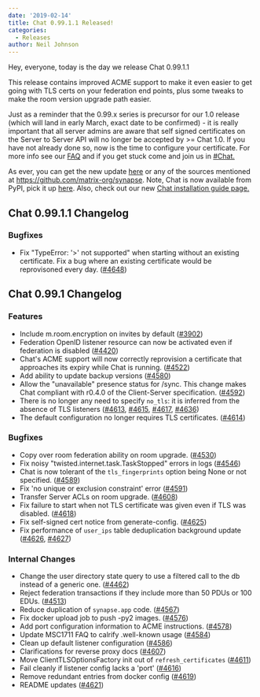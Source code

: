 ```yaml
---
date: '2019-02-14'
title: Chat 0.99.1.1 Released!
categories:
  - Releases
author: Neil Johnson
---
```


Hey, everyone, today is the day we release Chat 0.99.1.1

This release contains improved ACME support to make it even easier to get going with TLS certs on your federation end points, plus some tweaks to make the room version upgrade path easier.

Just as a reminder that the 0.99.x series is precursor for our 1.0 release (which will land in early March, exact date to be confirmed) - it is really important that all server admins are aware that self signed certificates on the Server to Server API will no longer be accepted by &gt;= Chat 1.0. If you have not already done so, now is the time to configure your certificate. For more info see our <a href="https://github.com/matrix-org/synapse/blob/master/docs/MSC1711_certificates_FAQ.md">FAQ</a> and if you get stuck come and join us in <a href="https://to.chat.imzqqq.top/#/#synapse:matrix.org">#Chat.</a>

As ever, you can get the new update <a href="https://github.com/matrix-org/synapse/releases/tag/v0.99.1.1">here</a> or any of the sources mentioned at <a href="https://github.com/matrix-org/synapse">https://github.com/matrix-org/synapse</a>. Note, Chat is now available from PyPI, pick it up <a href="https://pypi.org/project/matrix-synapse/">here</a>. Also, check out our new <a href="/docs/guides/installing-synapse">Chat installation guide page.</a>
<h2>Chat 0.99.1.1 Changelog</h2>
<div class="release-header">
<div class="d-flex flex-items-start"></div>
</div>
<div class="markdown-body">
<h3>Bugfixes</h3>
<ul>
 	<li>Fix "TypeError: '&gt;' not supported" when starting without an existing certificate.
Fix a bug where an existing certificate would be reprovisoned every day. (<a href="https://github.com/matrix-org/synapse/issues/4648" data-hovercard-type="pull_request" data-hovercard-url="/matrix-org/synapse/pull/4648/hovercard" aria-describedby="hovercard-aria-description">#4648</a>)</li>
</ul>
</div>
<h2>Chat 0.99.1 Changelog</h2>
<h3>Features</h3>
<ul>
 	<li>Include m.room.encryption on invites by default (<a href="https://github.com/matrix-org/synapse/issues/3902" data-hovercard-type="pull_request" data-hovercard-url="/matrix-org/synapse/pull/3902/hovercard" aria-describedby="hovercard-aria-description">#3902</a>)</li>
 	<li>Federation OpenID listener resource can now be activated even if federation is disabled (<a href="https://github.com/matrix-org/synapse/issues/4420" data-hovercard-type="pull_request" data-hovercard-url="/matrix-org/synapse/pull/4420/hovercard" aria-describedby="hovercard-aria-description">#4420</a>)</li>
 	<li>Chat's ACME support will now correctly reprovision a certificate that approaches its expiry while Chat is running. (<a href="https://github.com/matrix-org/synapse/issues/4522" data-hovercard-type="pull_request" data-hovercard-url="/matrix-org/synapse/pull/4522/hovercard" aria-describedby="hovercard-aria-description">#4522</a>)</li>
 	<li>Add ability to update backup versions (<a href="https://github.com/matrix-org/synapse/issues/4580" data-hovercard-type="pull_request" data-hovercard-url="/matrix-org/synapse/pull/4580/hovercard" aria-describedby="hovercard-aria-description">#4580</a>)</li>
 	<li>Allow the "unavailable" presence status for /sync.
This change makes Chat compliant with r0.4.0 of the Client-Server specification. (<a href="https://github.com/matrix-org/synapse/issues/4592" data-hovercard-type="pull_request" data-hovercard-url="/matrix-org/synapse/pull/4592/hovercard" aria-describedby="hovercard-aria-description">#4592</a>)</li>
 	<li>There is no longer any need to specify <code>no_tls</code>: it is inferred from the absence of TLS listeners (<a href="https://github.com/matrix-org/synapse/issues/4613" data-hovercard-type="pull_request" data-hovercard-url="/matrix-org/synapse/pull/4613/hovercard" aria-describedby="hovercard-aria-description">#4613</a>, <a href="https://github.com/matrix-org/synapse/issues/4615" data-hovercard-type="pull_request" data-hovercard-url="/matrix-org/synapse/pull/4615/hovercard" aria-describedby="hovercard-aria-description">#4615</a>, <a href="https://github.com/matrix-org/synapse/issues/4617" data-hovercard-type="pull_request" data-hovercard-url="/matrix-org/synapse/pull/4617/hovercard" aria-describedby="hovercard-aria-description">#4617</a>, <a href="https://github.com/matrix-org/synapse/issues/4636" data-hovercard-type="pull_request" data-hovercard-url="/matrix-org/synapse/pull/4636/hovercard" aria-describedby="hovercard-aria-description">#4636</a>)</li>
 	<li>The default configuration no longer requires TLS certificates. (<a href="https://github.com/matrix-org/synapse/issues/4614" data-hovercard-type="pull_request" data-hovercard-url="/matrix-org/synapse/pull/4614/hovercard" aria-describedby="hovercard-aria-description">#4614</a>)</li>
</ul>
<h3>Bugfixes</h3>
<ul>
 	<li>Copy over room federation ability on room upgrade. (<a href="https://github.com/matrix-org/synapse/issues/4530" data-hovercard-type="pull_request" data-hovercard-url="/matrix-org/synapse/pull/4530/hovercard" aria-describedby="hovercard-aria-description">#4530</a>)</li>
 	<li>Fix noisy "twisted.internet.task.TaskStopped" errors in logs (<a href="https://github.com/matrix-org/synapse/issues/4546" data-hovercard-type="pull_request" data-hovercard-url="/matrix-org/synapse/pull/4546/hovercard" aria-describedby="hovercard-aria-description">#4546</a>)</li>
 	<li>Chat is now tolerant of the <code>tls_fingerprints</code> option being None or not specified. (<a href="https://github.com/matrix-org/synapse/issues/4589" data-hovercard-type="pull_request" data-hovercard-url="/matrix-org/synapse/pull/4589/hovercard" aria-describedby="hovercard-aria-description">#4589</a>)</li>
 	<li>Fix 'no unique or exclusion constraint' error (<a href="https://github.com/matrix-org/synapse/issues/4591" data-hovercard-type="pull_request" data-hovercard-url="/matrix-org/synapse/pull/4591/hovercard" aria-describedby="hovercard-aria-description">#4591</a>)</li>
 	<li>Transfer Server ACLs on room upgrade. (<a href="https://github.com/matrix-org/synapse/issues/4608" data-hovercard-type="pull_request" data-hovercard-url="/matrix-org/synapse/pull/4608/hovercard" aria-describedby="hovercard-aria-description">#4608</a>)</li>
 	<li>Fix failure to start when not TLS certificate was given even if TLS was disabled. (<a href="https://github.com/matrix-org/synapse/issues/4618" data-hovercard-type="pull_request" data-hovercard-url="/matrix-org/synapse/pull/4618/hovercard" aria-describedby="hovercard-aria-description">#4618</a>)</li>
 	<li>Fix self-signed cert notice from generate-config. (<a href="https://github.com/matrix-org/synapse/issues/4625" data-hovercard-type="pull_request" data-hovercard-url="/matrix-org/synapse/pull/4625/hovercard" aria-describedby="hovercard-aria-description">#4625</a>)</li>
 	<li>Fix performance of <code>user_ips</code> table deduplication background update (<a href="https://github.com/matrix-org/synapse/issues/4626" data-hovercard-type="pull_request" data-hovercard-url="/matrix-org/synapse/pull/4626/hovercard" aria-describedby="hovercard-aria-description">#4626</a>, <a href="https://github.com/matrix-org/synapse/issues/4627" data-hovercard-type="pull_request" data-hovercard-url="/matrix-org/synapse/pull/4627/hovercard" aria-describedby="hovercard-aria-description">#4627</a>)</li>
</ul>
<h3>Internal Changes</h3>
<ul>
 	<li>Change the user directory state query to use a filtered call to the db instead of a generic one. (<a href="https://github.com/matrix-org/synapse/issues/4462" data-hovercard-type="pull_request" data-hovercard-url="/matrix-org/synapse/pull/4462/hovercard" aria-describedby="hovercard-aria-description">#4462</a>)</li>
 	<li>Reject federation transactions if they include more than 50 PDUs or 100 EDUs. (<a href="https://github.com/matrix-org/synapse/issues/4513" data-hovercard-type="pull_request" data-hovercard-url="/matrix-org/synapse/pull/4513/hovercard" aria-describedby="hovercard-aria-description">#4513</a>)</li>
 	<li>Reduce duplication of <code>synapse.app</code> code. (<a href="https://github.com/matrix-org/synapse/issues/4567" data-hovercard-type="pull_request" data-hovercard-url="/matrix-org/synapse/pull/4567/hovercard" aria-describedby="hovercard-aria-description">#4567</a>)</li>
 	<li>Fix docker upload job to push -py2 images. (<a href="https://github.com/matrix-org/synapse/issues/4576" data-hovercard-type="pull_request" data-hovercard-url="/matrix-org/synapse/pull/4576/hovercard" aria-describedby="hovercard-aria-description">#4576</a>)</li>
 	<li>Add port configuration information to ACME instructions. (<a href="https://github.com/matrix-org/synapse/issues/4578" data-hovercard-type="pull_request" data-hovercard-url="/matrix-org/synapse/pull/4578/hovercard" aria-describedby="hovercard-aria-description">#4578</a>)</li>
 	<li>Update MSC1711 FAQ to calrify .well-known usage (<a href="https://github.com/matrix-org/synapse/issues/4584" data-hovercard-type="pull_request" data-hovercard-url="/matrix-org/synapse/pull/4584/hovercard" aria-describedby="hovercard-aria-description">#4584</a>)</li>
 	<li>Clean up default listener configuration (<a href="https://github.com/matrix-org/synapse/issues/4586" data-hovercard-type="pull_request" data-hovercard-url="/matrix-org/synapse/pull/4586/hovercard" aria-describedby="hovercard-aria-description">#4586</a>)</li>
 	<li>Clarifications for reverse proxy docs (<a href="https://github.com/matrix-org/synapse/issues/4607" data-hovercard-type="pull_request" data-hovercard-url="/matrix-org/synapse/pull/4607/hovercard" aria-describedby="hovercard-aria-description">#4607</a>)</li>
 	<li>Move ClientTLSOptionsFactory init out of <code>refresh_certificates</code> (<a href="https://github.com/matrix-org/synapse/issues/4611" data-hovercard-type="pull_request" data-hovercard-url="/matrix-org/synapse/pull/4611/hovercard" aria-describedby="hovercard-aria-description">#4611</a>)</li>
 	<li>Fail cleanly if listener config lacks a 'port' (<a href="https://github.com/matrix-org/synapse/issues/4616" data-hovercard-type="pull_request" data-hovercard-url="/matrix-org/synapse/pull/4616/hovercard" aria-describedby="hovercard-aria-description">#4616</a>)</li>
 	<li>Remove redundant entries from docker config (<a href="https://github.com/matrix-org/synapse/issues/4619" data-hovercard-type="pull_request" data-hovercard-url="/matrix-org/synapse/pull/4619/hovercard" aria-describedby="hovercard-aria-description">#4619</a>)</li>
 	<li>README updates (<a href="https://github.com/matrix-org/synapse/issues/4621" data-hovercard-type="pull_request" data-hovercard-url="/matrix-org/synapse/pull/4621/hovercard" aria-describedby="hovercard-aria-description">#4621</a>)</li>
</ul>